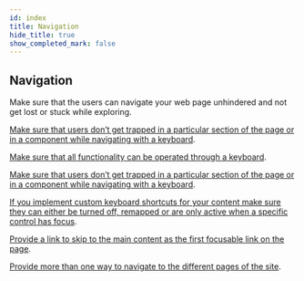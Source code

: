 ```yaml
---
id: index
title: Navigation
hide_title: true
show_completed_mark: false
---
```



<Card icon="🧭">

## Navigation

Make sure that the users can navigate your web page unhindered and not get lost or stuck while exploring.

</Card>


<CategoryItem id="avoid-navigation-trap">

[Make sure that users don’t get trapped in a particular section of the page or in a component while navigating with a keyboard](avoid-navigation-trap.md).
<!--
This can become an issue when using plug-ins or embedded applications on the page, as well as modal dialogs, form controls as a calendar picker or autocomplete widgets. The user must be able to leave the component with standard navigation such as arrow or tab keys (or other standard exit method).

</CategoryItem>


<CategoryItem id="componentsfocus">

[Make sure that components receives focus in a way that makes sense](components-focus.md).
<!--
It’s important that the tab (keyboard focus) order is set so it matches the expected reading order so that keyboard users don’t get disoriented when tabbing through the UI.

</CategoryItem>


<CategoryItem id="nav-links-same-order">

[Ensure that the links belonging to navigation always occur in the same relative order on each page](nav-links-same-order.md).
<!--
This will help users to predict where they will find content in the navigation. 
-->
</CategoryItem>


<CategoryItem id="full-keyboard-interactions">

[Make sure that all functionality can be operated through a keyboard](full-keyboard-interactions.md).
<!--
People who are blind, who have low vision or have trouble navigating with a mouse due to tremors need to be able to navigate and use the site via keyboard only (or keyboard alternative) 
-->
</CategoryItem>


<CategoryItem id="avoid-navigation-trap">

[Make sure that users don’t get trapped in a particular section of the page or in a component while navigating with a keyboard](avoid-navigation-trap.md).
<!--
This can become an issue when using plug-ins or embedded applications on the page, as well as modal dialogs, form controls as a calendar picker or autocomplete widgets. The user must be able to leave the component with standard navigation such as arrow or tab keys (or other standard exit method)
-->
</CategoryItem>


<CategoryItem id="keyboard-shortcuts">

[If you implement custom keyboard shortcuts for your content make sure they can either be turned off, remapped or are only active when a specific control has focus](keyboard-shortcuts.md).
<!--
Keyboard shortcuts can make it faster to navigate your content, but should be used with care. Certain users can due to motor difficulties accidentally tap the wrong key, people who uses speech input can accidentally trigger a shortcut and some users might have set their own shortcuts to make navigation easier for them which then gets mixed up.
-->
</CategoryItem>


<CategoryItem id="link-to-main-content">

[Provide a link to skip to the main content as the first focusable link on the page](keyboard-shortcuts.md).
<!--
Make it easier for screen reader users and those who are tabbing through the UI to navigate your site by allowing them to skip over repeating content, such as header and navigation.
-->
</CategoryItem>


<CategoryItem id="more-ways-navigation">

[Provide more than one way to navigate to the different pages of the site](more-ways-navigation.md).
<!--
It’s important that there is more than one way for users to locate content in a manner that best meets their needs.
-->
</CategoryItem>

